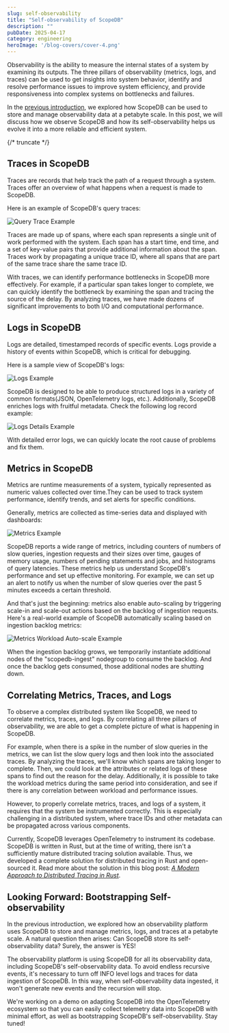 ```yaml
---
slug: self-observability
title: "Self-observability of ScopeDB"
description: ""
pubDate: 2025-04-17
category: engineering
heroImage: '/blog-covers/cover-4.png'
---
```


Observability is the ability to measure the internal states of a system by examining its outputs. The three pillars of observability (metrics, logs, and traces) can be used to get insights into system behavior, identify and resolve performance issues to improve system efficiency, and provide responsiveness into complex systems on bottlenecks and failures.

In the [previous introduction](/blog/manage-observability-data-in-petabytes), we explored how ScopeDB can be used to store and manage observability data at a petabyte scale. In this post, we will discuss how we observe ScopeDB and how its self-observability helps us evolve it into a more reliable and efficient system.

{/* truncate */}

## Traces in ScopeDB

Traces are records that help track the path of a request through a system. Traces offer an overview of what happens when a request is made to ScopeDB.

Here is an example of ScopeDB's query traces:

![Query Trace Example](traces-query-demo.png)

Traces are made up of spans, where each span represents a single unit of work performed with the system. Each span has a start time, end time, and a set of key-value pairs that provide additional information about the span. Traces work by propagating a unique trace ID, where all spans that are part of the same trace share the same trace ID.

With traces, we can identify performance bottlenecks in ScopeDB more effectively. For example, if a particular span takes longer to complete, we can quickly identify the bottleneck by examining the span and tracing the source of the delay. By analyzing traces, we have made dozens of significant improvements to both I/O and computational performance.

## Logs in ScopeDB

Logs are detailed, timestamped records of specific events. Logs provide a history of events within ScopeDB, which is critical for debugging.

Here is a sample view of ScopeDB's logs:

![Logs Example](logs-demo.png)

ScopeDB is designed to be able to produce structured logs in a variety of common formats(JSON, OpenTelemetry logs, etc.). Additionally, ScopeDB enriches logs with fruitful metadata. Check the following log record example:

![Logs Details Example](logs-details-demo.png)

With detailed error logs, we can quickly locate the root cause of problems and fix them.

## Metrics in ScopeDB

Metrics are runtime measurements of a system, typically represented as numeric values collected over time.They can be used to track system performance, identify trends, and set alerts for specific conditions.

Generally, metrics are collected as time-series data and displayed with dashboards:

![Metrics Example](metrics-demo.png)

ScopeDB reports a wide range of metrics, including counters of numbers of slow queries, ingestion requests and their sizes over time, gauges of memory usage, numbers of pending statements and jobs, and histograms of query latencies. These metrics help us understand ScopeDB's performance and set up effective monitoring. For example, we can set up an alert to notify us when the number of slow queries over the past 5 minutes exceeds a certain threshold.

And that's just the beginning: metrics also enable auto-scaling by triggering scale-in and scale-out actions based on the backlog of ingestion requests. Here's a real-world example of ScopeDB automatically scaling based on ingestion backlog metrics:

![Metrics Workload Auto-scale Example](metrics-workload-demo.png)

When the ingestion backlog grows, we temporarily instantiate additional nodes of the "scopedb-ingest" nodegroup to consume the backlog. And once the backlog gets consumed, those additional nodes are shutting down.

## Correlating Metrics, Traces, and Logs

To observe a complex distributed system like ScopeDB, we need to correlate metrics, traces, and logs. By correlating all three pillars of observability, we are able to get a complete picture of what is happening in ScopeDB.

For example, when there is a spike in the number of slow queries in the metrics, we can list the slow query logs and then look into the associated traces. By analyzing the traces, we'll know which spans are taking longer to complete. Then, we could look at the attributes or related logs of these spans to find out the reason for the delay. Additionally, it is possible to take the workload metrics during the same period into consideration, and see if there is any correlation between workload and performance issues.

However, to properly correlate metrics, traces, and logs of a system, it requires that the system be instrumented correctly. This is especially challenging in a distributed system, where trace IDs and other metadata can be propagated across various components.

Currently, ScopeDB leverages OpenTelemetry to instrument its codebase. ScopeDB is written in Rust, but at the time of writing, there isn't a sufficiently mature distributed tracing solution available. Thus, we developed a complete solution for distributed tracing in Rust and open-sourced it. Read more about the solution in this blog post: [_A Modern Approach to Distributed Tracing in Rust_](https://fast.github.io/blog/fastrace-a-modern-approach-to-distributed-tracing-in-rust/).

## Looking Forward: Bootstrapping Self-observability

In the previous introduction, we explored how an observability platform uses ScopeDB to store and manage metrics, logs, and traces at a petabyte scale. A natural question then arises: Can ScopeDB store its self-observability data? Surely, the answer is YES!

The observability platform is using ScopeDB for all its observability data, including ScopeDB's self-observability data. To avoid endless recursive events, it's necessary to turn off INFO level logs and traces for data ingestion of ScopeDB. In this way, when self-observability data ingested, it won't generate new events and the recursion will stop.

We're working on a demo on adapting ScopeDB into the OpenTelemetry ecosystem so that you can easily collect telemetry data into ScopeDB with minimal effort, as well as bootstrapping ScopeDB's self-observability. Stay tuned!
